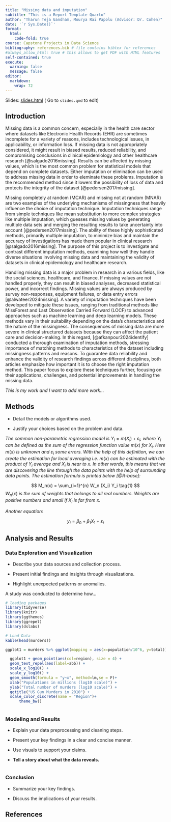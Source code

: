 ```yaml
---
title: "Missing data and imputation"
subtitle: "This is a Report Template Quarto"
author: "Tharun Teja Gandham, Mourya Rai Papolu (Advisor: Dr. Cohen)"
date: '`r Sys.Date()`'
format:
  html:
    code-fold: true
course: Capstone Projects in Data Science
bibliography: references.bib # file contains bibtex for references
#always_allow_html: true # this allows to get PDF with HTML features
self-contained: true
execute: 
  warning: false
  message: false
editor: 
  markdown: 
    wrap: 72
---
```


Slides: [slides.html](slides.html){target="_blank"} ( Go to `slides.qmd`
to edit)

## Introduction

Missing data is a common concern, especially in the health care sector where datasets like Electronic Health Records (EHR) are sometimes incomplete for a variety of reasons, includes technological issues, in applicability, or information loss. If missing data is not appropriately considered, it might result in biased results, reduced reliability, and compromising conclusions in clinical epidemiology and other healthcare research [@salgado2016missing]. Results can be affected by missing values, which is the most common problem for statistical models that depend on complete datasets. Either imputation or elimination can be used to address missing data in order to eleminate these problems. Imputation is the recommended method since it lowers the possibility of loss of data and protects the integrity of the dataset [@pedersen2017missing].

Missing completely at random (MCAR) and missing not at random (MNAR) are two examples of the underlying mechanisms of missingness that heavily influence the choice of imputation technique. Imputation techniques range from simple techniques like mean substitution to more complex strategies like multiple imputation, which guesses missing values by generating multiple data sets and merging the resulting results to take uncertainty into account [@pedersen2017missing]. The ability of these highly sophisticated methods, primarily multiple imputation, to minimize bias and maintain the accuracy of investigations has made them popular in clinical research [@salgado2016missing]. The purpose of this project is to investigate and contrast different imputation methods, examining how well they handle diverse situations involving missing data and maintaining the validity of datasets in clinical epidemiology and healthcare research.

Handling missing data is a major problem in research in a various fields, like the social sciences, healthcare, and finance. If missing values are not handled properly, they can result in biased analyses, decreased statistical power, and incorrect findings. Missing values are always produced by survey non-responses, equipment failures, or data entry errors [@alwateer2024missing]. 
A variety of imputation techniques have been developed to mitigate these issues, ranging from traditional methods like MissForest and Last Observation Carried Forward (LOCF) to advanced approaches such as machine learning and deep learning models. These methods vary in their suitability depending on the data’s characteristics and the nature of the missingness.
The consequences of missing data are more severe in clinical structured datasets because they can affect the patient care and decision-making. In this regard, [@afkanpour2024identify] conducted a thorough examination of imputation methods, stressing importance of matching methods to characteristics of the dataset including missingness patterns and reasons. To guarantee data reliability and enhance the validity of research findings across different disciplines, both articles emphasize how important it is to choose the right imputation method. This paper focus to explore these techniques further, focusing on their applications, challenges, and potential improvements in handling the missing data.



*This is my work and I want to add more work...*

## Methods

-   Detail the models or algorithms used.

-   Justify your choices based on the problem and data.

*The common non-parametric regression model is*
$Y_i = m(X_i) + \varepsilon_i$*, where* $Y_i$ *can be defined as the sum
of the regression function value* $m(x)$ *for* $X_i$*. Here* $m(x)$ *is
unknown and* $\varepsilon_i$ *some errors. With the help of this
definition, we can create the estimation for local averaging i.e.*
$m(x)$ *can be estimated with the product of* $Y_i$ *average and* $X_i$
*is near to* $x$*. In other words, this means that we are discovering
the line through the data points with the help of surrounding data
points. The estimation formula is printed below [@R-base]:*

$$
M_n(x) = \sum_{i=1}^{n} W_n (X_i) Y_i  \tag{1}
$$$W_n(x)$ *is the sum of weights that belongs to all real numbers.
Weights are positive numbers and small if* $X_i$ *is far from* $x$*.*

*Another equation:*

$$
y_i = \beta_0 + \beta_1 X_1 +\varepsilon_i
$$

## Analysis and Results

### Data Exploration and Visualization

-   Describe your data sources and collection process.

-   Present initial findings and insights through visualizations.

-   Highlight unexpected patterns or anomalies.

A study was conducted to determine how...

```r
# loading packages 
library(tidyverse)
library(knitr)
library(ggthemes)
library(ggrepel)
library(dslabs)
```

```r
# Load Data
kable(head(murders))

ggplot1 = murders %>% ggplot(mapping = aes(x=population/10^6, y=total)) 

  ggplot1 + geom_point(aes(col=region), size = 4) +
  geom_text_repel(aes(label=abb)) +
  scale_x_log10() +
  scale_y_log10() +
  geom_smooth(formula = "y~x", method=lm,se = F)+
  xlab("Populations in millions (log10 scale)") + 
  ylab("Total number of murders (log10 scale)") +
  ggtitle("US Gun Murders in 2010") +
  scale_color_discrete(name = "Region")+
      theme_bw()
  

```

### Modeling and Results

-   Explain your data preprocessing and cleaning steps.

-   Present your key findings in a clear and concise manner.

-   Use visuals to support your claims.

-   **Tell a story about what the data reveals.**

```r

```

### Conclusion

-   Summarize your key findings.

-   Discuss the implications of your results.

## References
